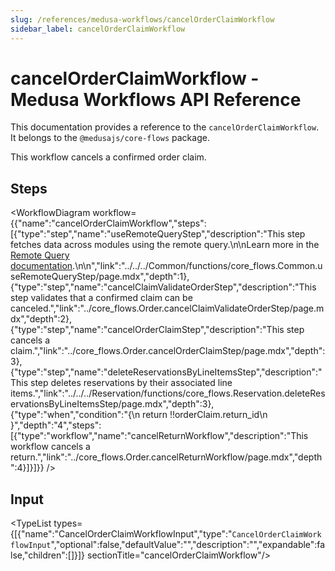 ```yaml
---
slug: /references/medusa-workflows/cancelOrderClaimWorkflow
sidebar_label: cancelOrderClaimWorkflow
---
```



# cancelOrderClaimWorkflow - Medusa Workflows API Reference

This documentation provides a reference to the `cancelOrderClaimWorkflow`. It belongs to the `@medusajs/core-flows` package.

This workflow cancels a confirmed order claim.

## Steps

<WorkflowDiagram workflow={{"name":"cancelOrderClaimWorkflow","steps":[{"type":"step","name":"useRemoteQueryStep","description":"This step fetches data across modules using the remote query.\n\nLearn more in the [Remote Query documentation](https://docs.medusajs.com/v2/advanced-development/modules/remote-query).\n\n","link":"../../../Common/functions/core_flows.Common.useRemoteQueryStep/page.mdx","depth":1},{"type":"step","name":"cancelClaimValidateOrderStep","description":"This step validates that a confirmed claim can be canceled.","link":"../core_flows.Order.cancelClaimValidateOrderStep/page.mdx","depth":2},{"type":"step","name":"cancelOrderClaimStep","description":"This step cancels a claim.","link":"../core_flows.Order.cancelOrderClaimStep/page.mdx","depth":3},{"type":"step","name":"deleteReservationsByLineItemsStep","description":"This step deletes reservations by their associated line items.","link":"../../../Reservation/functions/core_flows.Reservation.deleteReservationsByLineItemsStep/page.mdx","depth":3},{"type":"when","condition":"{\n      return !!orderClaim.return_id\n    }","depth":"4","steps":[{"type":"workflow","name":"cancelReturnWorkflow","description":"This workflow cancels a return.","link":"../core_flows.Order.cancelReturnWorkflow/page.mdx","depth":4}]}]}} />

## Input

<TypeList types={[{"name":"CancelOrderClaimWorkflowInput","type":"`CancelOrderClaimWorkflowInput`","optional":false,"defaultValue":"","description":"","expandable":false,"children":[]}]}  sectionTitle="cancelOrderClaimWorkflow"/>
